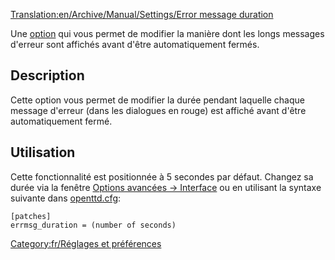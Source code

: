 [[Translation:en/Archive/Manual/Settings/Error message duration]]


Une [[fr/Archive/Manual/Settings/Options avancées|option]] qui vous permet de modifier la manière dont les longs messages d'erreur sont affichés avant d'être automatiquement fermés.

== Description ==
Cette option vous permet de modifier la durée pendant laquelle chaque message d'erreur (dans les dialogues en rouge) est affiché avant d'être automatiquement fermé.

== Utilisation ==
Cette fonctionnalité est positionnée à 5 secondes par défaut. Changez sa durée via la fenêtre [[fr/Archive/Manual/Settings/Options avancées/Interface#Temps d'affichage des messages d'erreur|Options avancées -> Interface]] ou en utilisant la syntaxe suivante dans [[fr/openttd.cfg|openttd.cfg]]:
<pre>[patches]
errmsg_duration = (number of seconds)</pre>

[[Category:fr/Réglages et préférences]]
